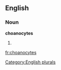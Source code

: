 ==English==

===Noun===
'''choanocytes'''

# {{plural of|[[choanocyte]]}}

[[Category:English plurals]]

[[fr:choanocytes]]
